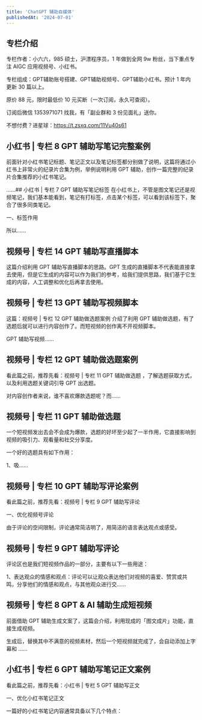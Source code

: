 ```yaml
---
title: 'ChatGPT 辅助自媒体'
publishedAt: '2024-07-01'
---
```


## 专栏介绍

专栏作者：小六六，985 硕士，沪漂程序员，1 年做到全网 9w 粉丝，当下重点专注 AIGC 应用视频号、小红书。  
  
专栏组成：GPT辅助账号搭建、GPT辅助视频号、GPT辅助小红书。预计 1 年内更新 30 篇以上。  
  
原价 88 元，限时最低价 10 元买断（一次订阅，永久可查阅）。  
  
订阅后微信 1353971071 找我，有「副业群和 3 份见面礼」送你。  
  
不想付费？进星球：https://t.zsxq.com/11Vu40s61

## 小红书 | 专栏 8 GPT 辅助写笔记完整案例
前面针对小红书笔记标题、笔记正文以及笔记标签都分别做了说明，这篇将通过小红书上非常火的纪录片合集为例，举例说明利用 GPT 辅助，创作一篇完整的纪录片合集推荐的小红书笔记。

......## 小红书 | 专栏 7 GPT 辅助写笔记标签
在小红书上，不管是图文笔记还是视频笔记，我们基本能看到，笔记有打标签，点击某个标签，可以看到该标签下，聚合了很多同类笔记。

一、标签作用

所以......

## 视频号 | 专栏 14 GPT 辅助写直播脚本
这篇介绍利用 GPT 辅助写直播脚本的思路。GPT 生成的直播脚本不代表能直接拿去使用，但是它生成的内容可以作为我们的参考，给我们提供思路，我们基于它生成的内容，人工调整和优化后再拿去使用。

## 视频号 | 专栏 13 GPT 辅助写视频脚本
这篇：视频号 | 专栏 12 GPT 辅助做选题案例 介绍了利用 GPT 辅助做选题，有了选题后就可以进行内容创作了。而短视频的创作离不开视频脚本。

GPT 辅助写视频......

## 视频号 | 专栏 12 GPT 辅助做选题案例
看此篇之前，推荐先看：视频号 | 专栏 11 GPT 辅助做选题 ，了解选题获取方式，以及利用选题关键词引导 GPT 出选题。

对内容创作者来说，谁不喜欢爆款选题呢？而......

## 视频号 | 专栏 11 GPT 辅助做选题
一个短视频发出去会不会成为爆款，选题的好坏至少起了一半作用，它直接影响到视频的吸引力、观看量和社交分享度。

一个好的选题具有如下作用：

1、吸......

## 视频号 | 专栏 10 GPT 辅助写评论案例
看此篇之前，推荐先看：视频号 | 专栏 9 GPT 辅助写评论

一、优化视频号评论

由于评论的空间限制，评论通常简洁明了，用简洁的语言表达观点或感受。

## 视频号 | 专栏 9 GPT 辅助写评论
评论区也是我们短视频作品的一部分，主要有以下一些用途：

1、表达观众的情感和观点：评论可以让观众表达他们对视频的喜爱、赞赏或共鸣，分享他们的情感和观点，与其他观众进行交......

## 视频号 | 专栏 8 GPT &amp; AI 辅助生成短视频
前面借助 GPT 辅助生成文案了，这篇会介绍，利用现成的「图文成片」功能，直接生成视频。

生成后，替换其中不满意的视频素材，然后一个短视频就完成了，会自动添加上字幕和 ......

## 小红书 | 专栏 6 GPT 辅助写笔记正文案例
看此篇之前，推荐先看：小红书 | 专栏 5 GPT 辅助写正文

一、优化小红书笔记正文

一篇好的小红书笔记内容通常具备以下几个特点：

